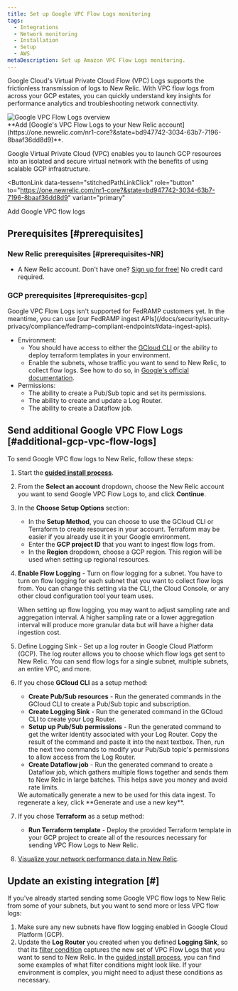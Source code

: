 ```yaml
---
title: Set up Google VPC Flow Logs monitoring
tags:
  - Integrations
  - Network monitoring
  - Installation
  - Setup
  - AWS
metaDescription: Set up Amazon VPC Flow Logs monitoring.
---
```



Google Cloud's Virtual Private Cloud Flow (VPC) Logs supports the frictionless transmission of logs to New Relic. With VPC flow logs from across your GCP estates, you can quickly understand key insights for performance analytics and troubleshooting network connectivity.

<img title="Google VPC Flow Logs overview" alt="Google VPC Flow Logs overview" src={networkCloudFlowLogsOverview}/>

<figcaption>
**Add [Google's VPC Flow Logs to your New Relic account](https://one.newrelic.com/nr1-core?&state=bd947742-3034-63b7-7196-8baaf36dd8d9)**.
</figcaption>

Google Virtual Private Cloud (VPC) enables you to launch GCP resources into an isolated and secure virtual network with the benefits of using scalable GCP infrastructure.  

<ButtonLink
  data-tessen="stitchedPathLinkClick"
  role="button"
  to="https://one.newrelic.com/nr1-core?&state=bd947742-3034-63b7-7196-8baaf36dd8d9"
  variant="primary"
>
  Add Google VPC flow logs
</ButtonLink>

## Prerequisites [#prerequisites]

### New Relic prerequisites [#prerequisites-NR]

* A New Relic account. Don't have one? [Sign up for free!](https://newrelic.com/signup) No credit card required.

### GCP prerequisites [#prerequisites-gcp]

<Callout variant="important">
    Google VPC Flow Logs isn't supported for FedRAMP customers yet. In the meantime, you can use [our FedRAMP ingest APIs](/docs/security/security-privacy/compliance/fedramp-compliant-endpoints#data-ingest-apis).
</Callout>

* Environment:
    * You should have access to either the [GCloud CLI](https://cloud.google.com/sdk/docs/install) or the ability to deploy terraform templates in your environment.
    * Enable the subnets, whose traffic you want to send to New Relic, to collect flow logs. See how to do so, in [Google's official documentation](https://cloud.google.com/vpc/docs/using-flow-logs#enable-logging-existing).
* Permissions:
    * The ability to create a Pub/Sub topic and set its permissions.
    * The ability to create and update a Log Router.
    * The ability to create a Dataflow job.

## Send additional Google VPC Flow Logs [#additional-gcp-vpc-flow-logs]

To send Google VPC flow logs to New Relic, follow these steps:

1. Start the **[guided install process](https://one.newrelic.com/nr1-core?&state=bd947742-3034-63b7-7196-8baaf36dd8d9)**.
2. From the **Select an account** dropdown, choose the New Relic account you want to send Google VPC Flow Logs to, and click **Continue**.
3. In the **Choose Setup Options** section:
    - In the **Setup Method**, you can choose to use the GCloud CLI or Terraform to create resources in your account. Terraform may be easier if you already use it in your Google environment.
    - Enter the **GCP project ID** that you want to ingest flow logs from.
    - In the **Region** dropdown, choose a GCP region. This region will be used when setting up regional resources.
4. **Enable Flow Logging** - Turn on flow logging for a subnet. You have to turn on flow logging for each subnet that you want to collect flow logs from. You can change this setting via the CLI, the Cloud Console, or any other cloud configuration tool your team uses.
    
    <Callout variant="tip">
    When setting up flow logging, you may want to adjust sampling rate and aggregation interval. A higher sampling rate or a lower aggregation interval will produce more granular data but will have a higher data ingestion cost.
    </Callout>
5. Define Logging Sink - Set up a log router in Google Cloud Platform (GCP). The log router allows you to choose which flow logs get sent to New Relic. You can send flow logs for a single subnet, multiple subnets, an entire VPC, and more.
6. If you chose **GCloud CLI** as a setup method:
    - **Create Pub/Sub resources** - Run the generated commands in the GCloud CLI to create a Pub/Sub topic and subscription.
    - **Create Logging Sink** - Run the generated command in the GCloud CLI to create your Log Router.
    - **Setup up Pub/Sub permissions** - Run the generated command to get the writer identity associated with your Log Router. Copy the result of the command and paste it into the next textbox. Then, run the next two commands to modify your Pub/Sub topic's permissions to allow access from the Log Router.
    - **Create Dataflow job** - Run the generated command to create a Dataflow job, which gathers multiple flows together and sends them to New Relic in large batches. This helps save you money and avoid rate limits.
    
    <Callout variant="tip">
    We automatically generate a new <LicenseKey/> to be used for this data ingest. To regenerate a key, click **Generate and use a new key**.
    </Callout>
7. If you chose **Terraform** as a setup method:
    - **Run Terraform template** - Deploy the provided Terraform template in your GCP project to create all of the resources necessary for sending VPC Flow Logs to New Relic.
8. [Visualize your network performance data in New Relic](/docs/network-performance-monitoring/monitoring-network-data/visualize-network-data).

## Update an existing integration [#]

If you've already started sending some Google VPC flow logs to New Relic from some of your subnets, but you want to send more or less VPC flow logs:

1. Make sure any new subnets have flow logging enabled in Google Cloud Platform (GCP).
2. Update the **Log Router** you created when you defined **Logging Sink**, so that its [filter condition](https://cloud.google.com/logging/docs/view/logging-query-language) captures the new set of VPC Flow Logs that you want to send to New Relic. 
    <Callout variant="tip">
        In the [guided install process](https://one.newrelic.com/marketplace?duration=1800000&state=00731ead-620f-4a71-b1fa-b4fc6af24fca), ypu can find some examples of what filter conditions might look like. If your environment is complex, you might need to adjust these conditions as necessary.
    </Callout>

<InstallFeedback />
